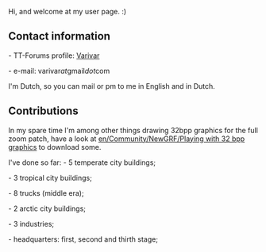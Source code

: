 Hi, and welcome at my user page. :)
{{en/Archive/Community/Users/Userbox Blender}}

==Contact information==
- TT-Forums profile: [http://www.tt-forums.net/memberlist.php?mode=viewprofile&u=24423 Varivar]

- e-mail: varivar''at''gmail''dot''com

I'm Dutch, so you can mail or pm to me in English and in Dutch.


==Contributions==
In my spare time I'm among other things drawing 32bpp graphics for the full zoom patch, have a look at [[en/Community/NewGRF/Playing with 32 bpp graphics]] to download some.

I've done so far:
- 5 temperate city buildings;

- 3 tropical city buildings;

- 8 trucks (middle era);

- 2 arctic city buildings;

- 3 industries;

- headquarters: first, second and thirth stage;